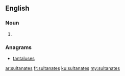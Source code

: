 ==English==

===Noun===
{{head|en|plural}}

# {{plural of|sultanate|lang=en}}

===Anagrams===
* [[tantaluses#English|tantaluses]]

[[ar:sultanates]]
[[fr:sultanates]]
[[ku:sultanates]]
[[my:sultanates]]